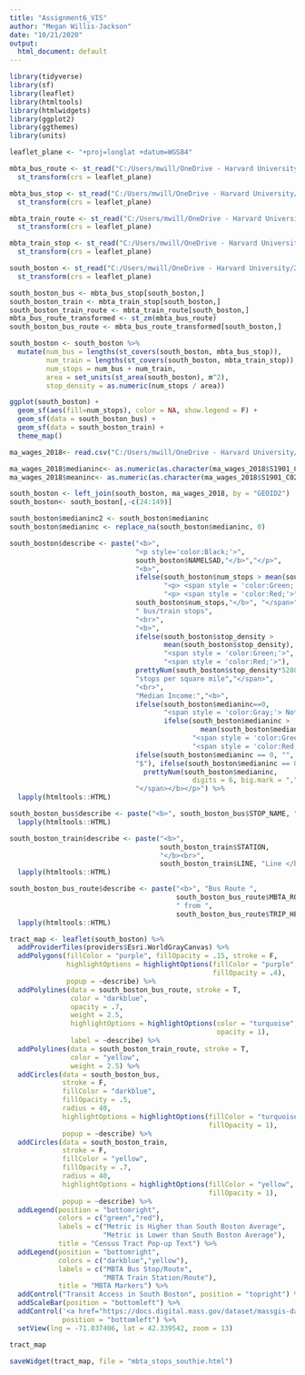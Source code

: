```yaml
---
title: "Assignment6_VIS"
author: "Megan Willis-Jackson"
date: "10/21/2020"
output:
  html_document: default
---
```


```r
library(tidyverse)
library(sf)
library(leaflet)
library(htmltools)
library(htmlwidgets)
library(ggplot2)
library(ggthemes)
library(units)

```


```r
leaflet_plane <- "+proj=longlat +datum=WGS84"

mbta_bus_route <- st_read("C:/Users/mwill/OneDrive - Harvard University/2020 - Fall/Spatial Analysis/InteractiveMaps/mbtabus/mbtabus/ARC", quiet = T) %>%
  st_transform(crs = leaflet_plane)

mbta_bus_stop <- st_read("C:/Users/mwill/OneDrive - Harvard University/2020 - Fall/Spatial Analysis/InteractiveMaps/mbtabus/mbtabus/PT", quiet = T) %>%
  st_transform(crs = leaflet_plane)

mbta_train_route <- st_read("C:/Users/mwill/OneDrive - Harvard University/2020 - Fall/Spatial Analysis/InteractiveMaps/mbta_rapid_transit/ARC", quiet = T) %>%
  st_transform(crs = leaflet_plane)

mbta_train_stop <- st_read("C:/Users/mwill/OneDrive - Harvard University/2020 - Fall/Spatial Analysis/InteractiveMaps/mbta_rapid_transit/NODE", quiet = T) %>%
  st_transform(crs = leaflet_plane)

south_boston <- st_read("C:/Users/mwill/OneDrive - Harvard University/2020 - Fall/Spatial Analysis/InteractiveMaps/SouthBoston_tract", quiet = T) %>%
  st_transform(crs = leaflet_plane)


```


```r
south_boston_bus <- mbta_bus_stop[south_boston,]
south_boston_train <- mbta_train_stop[south_boston,]
south_boston_train_route <- mbta_train_route[south_boston,]
mbta_bus_route_transformed <- st_zm(mbta_bus_route)
south_boston_bus_route <- mbta_bus_route_transformed[south_boston,]

south_boston <- south_boston %>%
  mutate(num_bus = lengths(st_covers(south_boston, mbta_bus_stop)),
         num_train = lengths(st_covers(south_boston, mbta_train_stop)),
         num_stops = num_bus + num_train,
         area = set_units(st_area(south_boston), m^2),
         stop_density = as.numeric(num_stops / area))

ggplot(south_boston) +
  geom_sf(aes(fill=num_stops), color = NA, show.legend = F) +
  geom_sf(data = south_boston_bus) +
  geom_sf(data = south_boston_train) +
  theme_map()


```

```r
ma_wages_2018<- read.csv("C:/Users/mwill/OneDrive - Harvard University/2020 - Fall/Studio 1/Exercise 2/Data/Wages2013and2018/ACSST5Y2018.S1901_data_with_overlays_2020-09-24T123247.csv", stringsAsFactors = T)

ma_wages_2018$medianinc<- as.numeric(as.character(ma_wages_2018$S1901_C02_012E))
ma_wages_2018$meaninc<- as.numeric(as.character(ma_wages_2018$S1901_C02_013E))

south_boston <- left_join(south_boston, ma_wages_2018, by = "GEOID2")
south_boston<- south_boston[,-c(24:149)]

south_boston$medianinc2 <- south_boston$medianinc
south_boston$medianinc <- replace_na(south_boston$medianinc, 0)

```

```r
south_boston$describe <- paste("<b>",
                               "<p style='color:Black;'>",
                               south_boston$NAMELSAD,"</b>","</p>",
                               "<b>", 
                               ifelse(south_boston$num_stops > mean(south_boston$num_stops),
                                      "<p> <span style = 'color:Green;'>", 
                                      "<p> <span style = 'color:Red;'>"),
                               south_boston$num_stops,"</b>", "</span>", 
                               " bus/train stops",
                               "<br>",
                               "<b>",
                               ifelse(south_boston$stop_density >
                                      mean(south_boston$stop_density),
                                      "<span style = 'color:Green;'>",
                                      "<span style = 'color:Red;'>"),
                               prettyNum(south_boston$stop_density*5280, digits = 2),"</b>",
                               "stops per square mile","</span>",  
                               "<br>", 
                               "Median Income:","<b>",
                               ifelse(south_boston$medianinc==0,
                                      "<span style = 'color:Gray;'> Not Available",
                                      ifelse(south_boston$medianinc >
                                               mean(south_boston$medianinc2, na.rm = T),
                                             "<span style = 'color:Green;'>",
                                             "<span style = 'color:Red;'>")),
                               ifelse(south_boston$medianinc == 0, "",
                               "$"), ifelse(south_boston$medianinc == 0, "",
                                 prettyNum(south_boston$medianinc, 
                                             digits = 6, big.mark = ",")),
                               "</span></b></p>") %>%
  lapply(htmltools::HTML)

south_boston_bus$describe <- paste("<b>", south_boston_bus$STOP_NAME, "</b>") %>%
  lapply(htmltools::HTML)

south_boston_train$describe <- paste("<b>", 
                                     south_boston_train$STATION, 
                                     "</b><br>", 
                                     south_boston_train$LINE, "Line </b>") %>%
  lapply(htmltools::HTML)

south_boston_bus_route$describe <- paste("<b>", "Bus Route ",
                                         south_boston_bus_route$MBTA_ROUTE,
                                         " from ",
                                         south_boston_bus_route$TRIP_HEADS, "</b>") %>%
  lapply(htmltools::HTML)

tract_map <- leaflet(south_boston) %>%
  addProviderTiles(providers$Esri.WorldGrayCanvas) %>%
  addPolygons(fillColor = "purple", fillOpacity = .15, stroke = F,
              highlightOptions = highlightOptions(fillColor = "purple",
                                                  fillOpacity = .4),
              popup = ~describe) %>%
  addPolylines(data = south_boston_bus_route, stroke = T, 
               color = "darkblue",
               opacity = .7,
               weight = 2.5,
               highlightOptions = highlightOptions(color = "turquoise",
                                                   opacity = 1),
               label = ~describe) %>%
  addPolylines(data = south_boston_train_route, stroke = T,
               color = "yellow",
               weight = 2.5) %>%
  addCircles(data = south_boston_bus,
             stroke = F,
             fillColor = "darkblue",
             fillOpacity = .5,
             radius = 40,
             highlightOptions = highlightOptions(fillColor = "turquoise",
                                                 fillOpacity = 1),
             popup = ~describe) %>%
  addCircles(data = south_boston_train, 
             stroke = F, 
             fillColor = "yellow",
             fillOpacity = .7,
             radius = 40,
             highlightOptions = highlightOptions(fillColor = "yellow",
                                                 fillOpacity = 1),
             popup = ~describe) %>%
  addLegend(position = "bottomright",
            colors = c("green","red"),
            labels = c("Metric is Higher than South Boston Average",
                       "Metric is Lower than South Boston Average"),
            title = "Census Tract Pop-up Text") %>%
  addLegend(position = "bottomright", 
            colors = c("darkblue","yellow"),
            labels = c("MBTA Bus Stop/Route",
                       "MBTA Train Station/Route"),
            title = "MBTA Markers") %>%
  addControl("Transit Access in South Boston", position = "topright") %>%
  addScaleBar(position = "bottomleft") %>%
  addControl('<a href="https://docs.digital.mass.gov/dataset/massgis-data-mbta-bus-routes-and-stops">Data source</a>',
             position = "bottomleft") %>%
  setView(lng = -71.037406, lat = 42.339542, zoom = 13)

tract_map

saveWidget(tract_map, file = "mbta_stops_southie.html")

```












